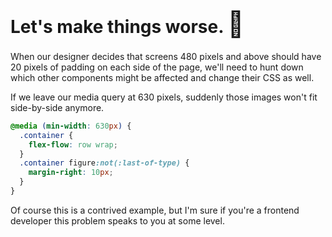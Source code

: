 
<Meta title="Challenges of responsive design/Examples, part 2" />

# Let's make things worse. <big><big>🤠</big></big> 

When our designer decides that screens 480 pixels and above should have 20 pixels of padding on each side of the page, we'll need to hunt down which other components might be affected and change their CSS as well.

If we leave our media query at 630 pixels, suddenly those images won't fit side-by-side anymore.

```css
@media (min-width: 630px) {
  .container {
    flex-flow: row wrap;
  }
  .container figure:not(:last-of-type) {
    margin-right: 10px;
  }
}
```

<style>{`
  .example-3 {
    display: flex;
    flex-flow: row wrap;
  }
  .example-3 figure:not(:last-of-type) {
    margin-right: 10px;
  }
`}</style>
<Preview>
  <Story name="wrapped">
    <Page width='630px' padding='20px'>
      <div className='container example-3'>
        <Figure author='Christian Holzinger' />
        <Figure author='Nitish Meena' />
      </div>
    </Page>
  </Story>
</Preview>

Of course this is a contrived example, but I'm sure if you're a frontend developer this problem speaks to you at some level.
